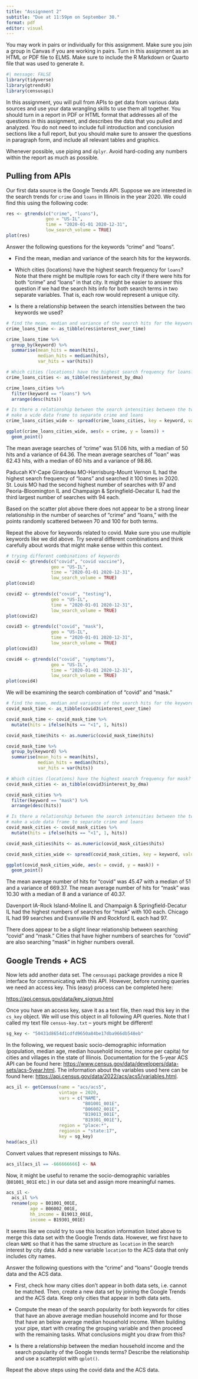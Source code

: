 ```yaml
---
title: "Assignment 2"
subtitle: "Due at 11:59pm on September 30."
format: pdf
editor: visual
---
```


You may work in pairs or individually for this assignment. Make sure you join a group in Canvas if you are working in pairs. Turn in this assignment as an HTML or PDF file to ELMS. Make sure to include the R Markdown or Quarto file that was used to generate it.

```r
#| message: FALSE
library(tidyverse)
library(gtrendsR)
library(censusapi)
```

In this assignment, you will pull from APIs to get data from various data sources and use your data wrangling skills to use them all together. You should turn in a report in PDF or HTML format that addresses all of the questions in this assignment, and describes the data that you pulled and analyzed. You do not need to include full introduction and conclusion sections like a full report, but you should make sure to answer the questions in paragraph form, and include all relevant tables and graphics.

Whenever possible, use piping and `dplyr`. Avoid hard-coding any numbers within the report as much as possible.

## Pulling from APIs

Our first data source is the Google Trends API. Suppose we are interested in the search trends for `crime` and `loans` in Illinois in the year 2020. We could find this using the following code:

```r
res <- gtrends(c("crime", "loans"), 
               geo = "US-IL", 
               time = "2020-01-01 2020-12-31", 
               low_search_volume = TRUE)
plot(res)
```

Answer the following questions for the keywords "crime" and "loans".

-   Find the mean, median and variance of the search hits for the keywords.

-   Which cities (locations) have the highest search frequency for `loans`? Note that there might be multiple rows for each city if there were hits for both "crime" and "loans" in that city. It might be easier to answer this question if we had the search hits info for both search terms in two separate variables. That is, each row would represent a unique city.

-   Is there a relationship between the search intensities between the two keywords we used?

```r
# find the mean, median and variance of the search hits for the keywords
crime_loans_time <- as_tibble(res$interest_over_time)

crime_loans_time %>%
  group_by(keyword) %>%
  summarise(mean_hits = mean(hits),
            median_hits = median(hits),
            var_hits = var(hits))

# Which cities (locations) have the highest search frequency for loans?
crime_loans_cities <- as_tibble(res$interest_by_dma)

crime_loans_cities %>%
  filter(keyword == "loans") %>%
  arrange(desc(hits))

# Is there a relationship between the search intensities between the two keywords we used?
# make a wide data frame to separate crime and loans
crime_loans_cities_wide <- spread(crime_loans_cities, key = keyword, value = hits)

ggplot(crime_loans_cities_wide, aes(x = crime, y = loans)) +
  geom_point()
```

The mean average searches of "crime" was 51.06 hits, with a median of 50 hits and a variance of 64.36. The mean average searches of "loan" was 62.43 hits, with a median of 60 hits and a variance of 98.86.

Paducah KY-Cape Girardeau MO-Harrisburg-Mount Vernon IL had the highest search frequency of "loans" and searched it 100 times in 2020. St. Louis MO had the second highest number of searches with 97 and Peoria-Bloomington IL and Champaign & Springfield-Decatur IL had the third largest number of searches with 94 each.

Based on the scatter plot above there does not appear to be a strong linear relationship in the number of searches of "crime" and "loans," with the points randomly scattered between 70 and 100 for both terms.

Repeat the above for keywords related to covid. Make sure you use multiple keywords like we did above. Try several different combinations and think carefully about words that might make sense within this context.

```r
# trying different combinations of keywords
covid <- gtrends(c("covid", "covid vaccine"), 
                 geo = "US-IL", 
                 time = "2020-01-01 2020-12-31", 
                 low_search_volume = TRUE)
plot(covid)

covid2 <- gtrends(c("covid", "testing"), 
                 geo = "US-IL", 
                 time = "2020-01-01 2020-12-31", 
                 low_search_volume = TRUE)
plot(covid2)

covid3 <- gtrends(c("covid", "mask"), 
                 geo = "US-IL", 
                 time = "2020-01-01 2020-12-31", 
                 low_search_volume = TRUE)
plot(covid3)

covid4 <- gtrends(c("covid", "symptoms"), 
                 geo = "US-IL", 
                 time = "2020-01-01 2020-12-31", 
                 low_search_volume = TRUE)
plot(covid4)
```

We will be examining the search combination of "covid" and "mask."

```r
# find the mean, median and variance of the search hits for the keywords
covid_mask_time <- as_tibble(covid3$interest_over_time)

covid_mask_time <- covid_mask_time %>%
  mutate(hits = ifelse(hits == "<1", 1, hits))

covid_mask_time$hits <- as.numeric(covid_mask_time$hits)

covid_mask_time %>%
  group_by(keyword) %>%
  summarise(mean_hits = mean(hits),
            median_hits = median(hits),
            var_hits = var(hits))

# Which cities (locations) have the highest search frequency for mask?
covid_mask_cities <- as_tibble(covid3$interest_by_dma)

covid_mask_cities %>%
  filter(keyword == "mask") %>%
  arrange(desc(hits))

# Is there a relationship between the search intensities between the two keywords we used?
# make a wide data frame to separate crime and loans
covid_mask_cities <- covid_mask_cities %>%
  mutate(hits = ifelse(hits == "<1", 1, hits))

covid_mask_cities$hits <- as.numeric(covid_mask_cities$hits)

covid_mask_cities_wide <- spread(covid_mask_cities, key = keyword, value = hits)

ggplot(covid_mask_cities_wide, aes(x = covid, y = mask)) +
  geom_point()
```

The mean average number of hits for "covid" was 45.47 with a median of 51 and a variance of 669.37. The mean average number of hits for "mask" was 10.30 with a median of 8 and a variance of 40.37.

Davenport IA-Rock Island-Moline IL and Champaign & Springfield-Decatur IL had the highest numbers of searches for "mask" with 100 each. Chicago IL had 99 searches and Evansville IN and Rockford IL each had 97.

There does appear to be a slight linear relationship between searching "covid" and "mask." Cities that have higher numbers of searches for "covid" are also searching "mask" in higher numbers overall.

## Google Trends + ACS

Now lets add another data set. The `censusapi` package provides a nice R interface for communicating with this API. However, before running queries we need an access key. This (easy) process can be completed here:

<https://api.census.gov/data/key_signup.html>

Once you have an access key, save it as a text file, then read this key in the `cs_key` object. We will use this object in all following API queries. Note that I called my text file `census-key.txt` – yours might be different!

```r
sg_key <- "50431d8654d1cdfd9650a84be17dba966db548eb"
```

In the following, we request basic socio-demographic information (population, median age, median household income, income per capita) for cities and villages in the state of Illinois. Documentation for the 5-year ACS API can be found here: <https://www.census.gov/data/developers/data-sets/acs-5year.html>. The information about the variables used here can be found here: <https://api.census.gov/data/2022/acs/acs5/variables.html>.

```r
acs_il <- getCensus(name = "acs/acs5",
                    vintage = 2020, 
                    vars = c("NAME", 
                             "B01001_001E", 
                             "B06002_001E", 
                             "B19013_001E", 
                             "B19301_001E"), 
                    region = "place:*", 
                    regionin = "state:17",
                    key = sg_key)
head(acs_il)
```

Convert values that represent missings to NAs.

```r
acs_il[acs_il == -666666666] <- NA
```

Now, it might be useful to rename the socio-demographic variables (`B01001_001E` etc.) in our data set and assign more meaningful names.

```r
acs_il <-
  acs_il %>%
  rename(pop = B01001_001E, 
         age = B06002_001E, 
         hh_income = B19013_001E, 
         income = B19301_001E)
```

It seems like we could try to use this location information listed above to merge this data set with the Google Trends data. However, we first have to clean `NAME` so that it has the same structure as `location` in the search interest by city data. Add a new variable `location` to the ACS data that only includes city names.

Answer the following questions with the "crime" and "loans" Google trends data and the ACS data.

-   First, check how many cities don't appear in both data sets, i.e. cannot be matched. Then, create a new data set by joining the Google Trends and the ACS data. Keep only cities that appear in both data sets.

-   Compute the mean of the search popularity for both keywords for cities that have an above average median household income and for those that have an below average median household income. When building your pipe, start with creating the grouping variable and then proceed with the remaining tasks. What conclusions might you draw from this?

-   Is there a relationship between the median household income and the search popularity of the Google trends terms? Describe the relationship and use a scatterplot with `qplot()`.

Repeat the above steps using the covid data and the ACS data.

